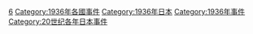 {{Cat topic in year|topic=日本事件|year=1936}}
[[Category:1930年代日本事件|6]]
[[Category:1936年各國事件|Category:1936年各國事件]]
[[Category:1936年日本|Category:1936年日本]]
[[Category:1936年事件|Category:1936年事件]]
[[Category:20世纪各年日本事件|Category:20世纪各年日本事件]]